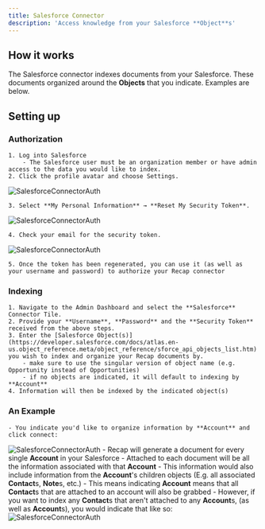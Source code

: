 ```yaml
---
title: Salesforce Connector
description: 'Access knowledge from your Salesforce **Object**s'
---
```


## How it works
The Salesforce connector indexes documents from your Salesforce. These documents organized around the **Objects** that you indicate. Examples are below.

## Setting up
### Authorization
    1. Log into Salesforce
        - The Salesforce user must be an organization member or have admin access to the data you would like to index.
    2. Click the profile avatar and choose Settings.

![SalesforceConnectorAuth](/images/connectors/salesforce/salesforce_1.png)

    3. Select **My Personal Information** → **Reset My Security Token**.

![SalesforceConnectorAuth](/images/connectors/salesforce/salesforce_2.png)

    4. Check your email for the security token.

![SalesforceConnectorAuth](/images/connectors/salesforce/salesforce_3.png)

    5. Once the token has been regenerated, you can use it (as well as your username and password) to authorize your Recap connector

### Indexing
    1. Navigate to the Admin Dashboard and select the **Salesforce** Connector Tile.
    2. Provide your **Username**, **Password** and the **Security Token** received from the above steps.
    3. Enter the [Salesforce Object(s)](https://developer.salesforce.com/docs/atlas.en-us.object_reference.meta/object_reference/sforce_api_objects_list.htm) you wish to index and organize your Recap documents by.
        - make sure to use the singular version of object name (e.g. Opportunity instead of Opportunities)
        - if no objects are indicated, it will default to indexing by **Account** 
    4. Information will then be indexed by the indicated object(s)
       
### An Example
    - You indicate you'd like to organize information by **Account** and click connect:
![SalesforceConnectorAuth](/images/connectors/salesforce/salesforce_4.png)
    - Recap will generate a document for every single **Account** in your Salesforce
    - Attached to each document will be all the information associated with that **Account**
    - This information would also include information from the **Account**'s children objects (E.g. all associated **Contact**s, **Note**s, etc.)
    - This means indicating **Account** means that all **Contact**s that are attached to an account will also be grabbed
    - However, if you want to index any **Contact**s that aren't attached to any **Account**s, (as well as **Account**s), you would indicate that like so:
![SalesforceConnectorAuth](/images/connectors/salesforce/salesforce_5.png)


